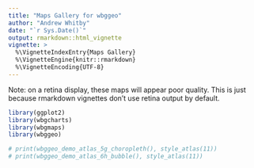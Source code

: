 ```yaml
---
title: "Maps Gallery for wbggeo"
author: "Andrew Whitby"
date: "`r Sys.Date()`"
output: rmarkdown::html_vignette
vignette: >
  %\VignetteIndexEntry{Maps Gallery}
  %\VignetteEngine{knitr::rmarkdown}
  %\VignetteEncoding{UTF-8}
---
```


Note: on a retina display, these maps will appear poor quality. This is just
because rmarkdown vignettes don't use retina output by default.

```r
library(ggplot2)
library(wbgcharts)
library(wbgmaps)
library(wbggeo)
```

```r
# print(wbggeo_demo_atlas_5g_choropleth(), style_atlas(11))
# print(wbggeo_demo_atlas_6h_bubble(), style_atlas(11))
```
